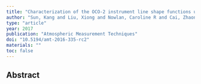 ```yaml
---
title: "Characterization of the OCO-2 instrument line shape functions using on-orbit solar measurements"
author: "Sun, Kang and Liu, Xiong and Nowlan, Caroline R and Cai, Zhaonan and Chance, Kelly and Frankenberg, Christian and Lee, Richard AM and Pollock, Randy and Rosenberg, Robert and Crisp, David"
type: "article"
year: 2017
publication: "Atmospheric Measurement Techniques"
doi: "10.5194/amt-2016-335-rc2"
materials: ""
toc: false
---
```


## Abstract


